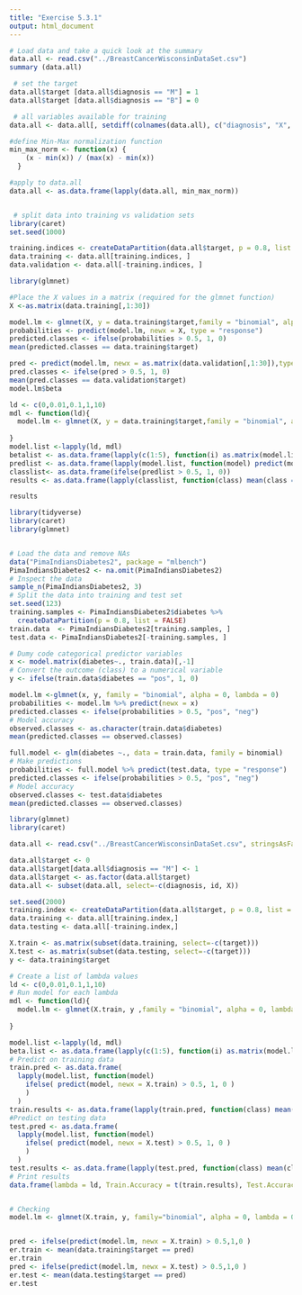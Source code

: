---
title: "Exercise 5.3.1"
output: html_document
---

```{r}

# Load data and take a quick look at the summary
data.all <- read.csv("../BreastCancerWisconsinDataSet.csv")
summary (data.all)

 # set the target 
data.all$target [data.all$diagnosis == "M"] = 1
data.all$target [data.all$diagnosis == "B"] = 0

 # all variables available for training
data.all <- data.all[, setdiff(colnames(data.all), c("diagnosis", "X", "id"))]

#define Min-Max normalization function
min_max_norm <- function(x) {
    (x - min(x)) / (max(x) - min(x))
  }

#apply to data.all 
data.all <- as.data.frame(lapply(data.all, min_max_norm))


 # split data into training vs validation sets
library(caret)
set.seed(1000)

training.indices <- createDataPartition(data.all$target, p = 0.8, list = FALSE)
data.training <- data.all[training.indices, ] 
data.validation <- data.all[-training.indices, ]
```
```{r}
library(glmnet)

#Place the X values in a matrix (required for the glmnet function)
X <-as.matrix(data.training[,1:30])

model.lm <- glmnet(X, y = data.training$target,family = "binomial", alpha = 0, lambda = 1)
probabilities <- predict(model.lm, newx = X, type = "response")
predicted.classes <- ifelse(probabilities > 0.5, 1, 0)
mean(predicted.classes == data.training$target)

pred <- predict(model.lm, newx = as.matrix(data.validation[,1:30]),type = "response")
pred.classes <- ifelse(pred > 0.5, 1, 0)
mean(pred.classes == data.validation$target)
model.lm$beta
```


```{r}
ld <- c(0,0.01,0.1,1,10)
mdl <- function(ld){
  model.lm <- glmnet(X, y = data.training$target,family = "binomial", alpha = 0, lambda = ld)
  
}
model.list <-lapply(ld, mdl)
betalist <- as.data.frame(lapply(c(1:5), function(i) as.matrix(model.list[[i]]$beta)))
predlist <- as.data.frame(lapply(model.list, function(model) predict(model, newx = as.matrix(data.validation[,1:30]),type = "response")))
classlist<- as.data.frame(ifelse(predlist > 0.5, 1, 0))
results <- as.data.frame(lapply(classlist, function(class) mean(class == data.validation$target)))

```
```{r}
results

```

```{r}
library(tidyverse)
library(caret)
library(glmnet)


# Load the data and remove NAs
data("PimaIndiansDiabetes2", package = "mlbench")
PimaIndiansDiabetes2 <- na.omit(PimaIndiansDiabetes2)
# Inspect the data
sample_n(PimaIndiansDiabetes2, 3)
# Split the data into training and test set
set.seed(123)
training.samples <- PimaIndiansDiabetes2$diabetes %>% 
  createDataPartition(p = 0.8, list = FALSE)
train.data  <- PimaIndiansDiabetes2[training.samples, ]
test.data <- PimaIndiansDiabetes2[-training.samples, ]

# Dumy code categorical predictor variables
x <- model.matrix(diabetes~., train.data)[,-1]
# Convert the outcome (class) to a numerical variable
y <- ifelse(train.data$diabetes == "pos", 1, 0)

model.lm <-glmnet(x, y, family = "binomial", alpha = 0, lambda = 0)
probabilities <- model.lm %>% predict(newx = x)
predicted.classes <- ifelse(probabilities > 0.5, "pos", "neg")
# Model accuracy
observed.classes <- as.character(train.data$diabetes)
mean(predicted.classes == observed.classes)

```
```{r}
full.model <- glm(diabetes ~., data = train.data, family = binomial)
# Make predictions
probabilities <- full.model %>% predict(test.data, type = "response")
predicted.classes <- ifelse(probabilities > 0.5, "pos", "neg")
# Model accuracy
observed.classes <- test.data$diabetes
mean(predicted.classes == observed.classes)
```

```{r}
library(glmnet)
library(caret)

data.all <- read.csv("../BreastCancerWisconsinDataSet.csv", stringsAsFactors = TRUE)

data.all$target <- 0
data.all$target[data.all$diagnosis == "M"] <- 1
data.all$target <- as.factor(data.all$target) 
data.all <- subset(data.all, select=-c(diagnosis, id, X))

set.seed(2000)
training.index <- createDataPartition(data.all$target, p = 0.8, list = FALSE)
data.training <- data.all[training.index,]
data.testing <- data.all[-training.index,]

X.train <- as.matrix(subset(data.training, select=-c(target)))
X.test <- as.matrix(subset(data.testing, select=-c(target)))
y <- data.training$target

# Create a list of lambda values
ld <- c(0,0.01,0.1,1,10)
# Run model for each lambda
mdl <- function(ld){
  model.lm <- glmnet(X.train, y ,family = "binomial", alpha = 0, lambda = ld)
  
}

model.list <-lapply(ld, mdl)
beta.list <- as.data.frame(lapply(c(1:5), function(i) as.matrix(model.list[[i]]$beta)))
# Predict on training data
train.pred <- as.data.frame(
  lapply(model.list, function(model) 
    ifelse( predict(model, newx = X.train) > 0.5, 1, 0 )
    )
  )
train.results <- as.data.frame(lapply(train.pred, function(class) mean(class == data.training$target)))
#Predict on testing data
test.pred <- as.data.frame(
  lapply(model.list, function(model) 
    ifelse( predict(model, newx = X.test) > 0.5, 1, 0 )
    )
  )
test.results <- as.data.frame(lapply(test.pred, function(class) mean(class == data.testing$target)))
# Print results
data.frame(lambda = ld, Train.Accuracy = t(train.results), Test.Accuracy = t(test.results))


# Checking 
model.lm <- glmnet(X.train, y, family="binomial", alpha = 0, lambda = 0.01)


pred <- ifelse(predict(model.lm, newx = X.train) > 0.5,1,0 )
er.train <- mean(data.training$target == pred)
er.train
pred <- ifelse(predict(model.lm, newx = X.test) > 0.5,1,0 )
er.test <- mean(data.testing$target == pred)
er.test




```

